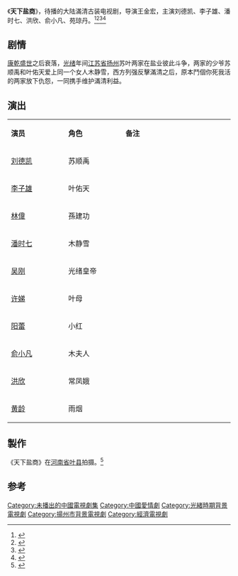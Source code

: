 {{Future tvshow}}
{{电视节目信息框
| 名称     = 天下盐商
| 别名     = 
| 英文名称 = <!-- ''{{lang|en| }}''  -->
| 图片     = 
| 图说     = 
| 分类     = 古装剧
| 原创者   = 
| 导演     = [[王金宏|王金宏]]
| 监制     = 
| 出品人   = [[韩三平|韩三平]]
| 编剧     = 刘小田、王雪
| 制作人   = 孔小薇
| 制作年份 = 2011年7月杀青
| 摄影     = 
| 演出     = 刘德凯<br>李子雄<br>潘时七<br>洪欣<br>俞小凡<br>苑琼丹
| 配音     =
| 旁白     = 
| 主题曲   = 
| 片尾曲   = 
| 插曲     = 
| 地区     = {{CHNML}}
| 语言     = 普通话
| 集数     = 40集
| 每集长   = 45分钟
| 制作公司 = 中国电影集团
| 首播地区 = 
| 电视网   = 
| 开始     = 
| 结束     = 
| 先于     = 
| 后于     = 
| 相关剧集 = 
| 官方网站 = 
}}
《'''天下盐商'''》，待播的大陆滿清古装电视剧，导演王金宏，主演刘德凯、李子雄、潘时七、洪欣、俞小凡、苑琼丹。<ref>{{cite web|url=http://ent.sina.com.cn/v/m/2011-07-11/15163356902.shtml|title=张帆拍《天下盐商》 将“坏”角色演绎到底|date=2011-07-11|accessdate=2014-11-30|work=新浪|archive-date=2019-09-21|archive-url=https://web.archive.org/web/20190921010922/http://ent.sina.com.cn/v/m/2011-07-11/15163356902.shtml}}</ref><ref>{{cite web|url=http://ent.163.com/11/0629/13/77NJ2QJ600031GVS.html|title=张帆出演《天下盐商》 演反派再续“恶人”缘|date=2011-06-29|accessdate=2014-11-30|work=网易|archive-date=2019-10-12|archive-url=https://web.archive.org/web/20191012000643/http://ent.163.com/11/0629/13/77NJ2QJ600031GVS.html}}</ref><ref>{{cite web|url=http://ent.163.com/11/0330/08/70COMKAD00031GVS.html|title=李子雄出演《天下盐商》 不堪压力欲“罢工”|date=2011-03-30|accessdate=2014-11-30|work=网易|archive-date=2019-09-17|archive-url=https://web.archive.org/web/20190917084230/http://ent.163.com/11/0330/08/70COMKAD00031GVS.html}}</ref><ref>{{cite web |url=http://news.xinhuanet.com/ent/2011-05/13/c_121413838.htm |title=刘德凯拍《天下盐商》 戏里享艳福戏外饱口福(图) |date=2011-05-13|accessdate=2014-11-30 |work=新华社}}</ref>

==剧情==
[[康乾盛世|康乾盛世]]之后衰落，[[光绪帝|光绪]]年间[[江苏省|江苏省]][[扬州市|扬州]]苏叶两家在盐业彼此斗争，两家的少爷苏顺禹和叶佑天爱上同一个女人木静雪，西方列强反擊滿清之后，原本鬥個你死我活的两家放下仇怨，一同携手维护滿清利益。

==演出==
{|class="wikitable" width="20%"
|- style="background:cornflowerblue; color:white" align=center
|style="width:5%"|'''演员'''||style="width:5%"|'''角色'''||style="width:10%"|'''备注'''
|-
| [[刘德凯|刘德凯]] || 苏顺禹 || 
|-
| [[李子雄|李子雄]] || 叶佑天 || 
|- 
| [[林偉_(演員)|林偉]] || 孫建功 || 
|- 
| [[潘时七|潘时七]] || 木静雪 || 
|- 
| [[吴刚|吴刚]] || 光绪皇帝 || 
|-
| [[许娣|许娣]] || 叶母 || 
|-
| [[阳蕾|阳蕾]] || 小红 || 
|- 
| [[俞小凡|俞小凡]] || 木夫人 || 
|-
| [[洪欣|洪欣]] || 常凤娥 || 
|-
| [[黄龄|黄龄]] || 雨烟 || 
|}

==製作==
《天下盐商》在[[河南省|河南省]][[叶县|叶县]]拍摄。<ref>{{cite web|url=http://ent.sina.com.cn/v/m/2011-07-01/15343349323.shtml|title=《天下盐商》热拍 张帆揭秘私家“反”招|accessdate=2014-11-30|date=2011-07-01|work=新浪网|archive-date=2019-10-14|archive-url=https://web.archive.org/web/20191014094115/http://ent.sina.com.cn/v/m/2011-07-01/15343349323.shtml|dead-url=no}}</ref>

==参考==
{{reflist}}
{{待播的中國大陸古裝/民初電視劇}}
{{DEFAULTSORT:Tian天}}
[[Category:未播出的中國電視劇集|Category:未播出的中國電視劇集]]
[[Category:中國愛情劇|Category:中國愛情劇]]
[[Category:光緒時期背景電視劇|Category:光緒時期背景電視劇]]
[[Category:揚州市背景電視劇|Category:揚州市背景電視劇]]
[[Category:經濟電視劇|Category:經濟電視劇]]